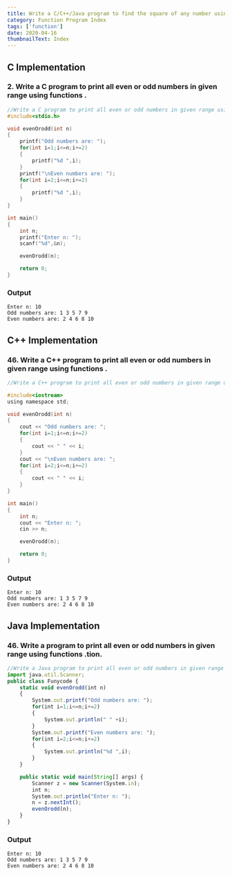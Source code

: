 ```yaml
---
title: Write a C/C++/Java program to find the square of any number using the function.
category: Function Program Index
tags: ['function']
date: 2020-04-16
thumbnailText: Index
---
```


## C Implementation
### 2. Write a C program to print all even or odd numbers in given range using functions .
```c
//Write a C program to print all even or odd numbers in given range using functions .
#include<stdio.h>

void evenOrodd(int n)
{
    printf("Odd numbers are: ");
    for(int i=1;i<=n;i+=2)
    {
        printf("%d ",i);
    }
    printf("\nEven numbers are: ");
    for(int i=2;i<=n;i+=2)
    {
        printf("%d ",i);
    }
}

int main()
{
    int n;
    printf("Enter n: ");
    scanf("%d",&n);

    evenOrodd(n);

    return 0;
}
```
### Output
```
Enter n: 10
Odd numbers are: 1 3 5 7 9
Even numbers are: 2 4 6 8 10
```

## C++ Implementation
### 46. Write a C++ program to print all even or odd numbers in given range using functions .
```c
//Write a C++ program to print all even or odd numbers in given range using functions .

#include<iostream>
using namespace std;

void evenOrodd(int n)
{
    cout << "Odd numbers are: ";
    for(int i=1;i<=n;i+=2)
    {
        cout << " " << i;
    }
    cout << "\nEven numbers are: ";
    for(int i=2;i<=n;i+=2)
    {
        cout << " " << i;
    }
}

int main()
{
    int n;
    cout << "Enter n: ";
    cin >> n;

    evenOrodd(n);

    return 0;
}
```
### Output
```
Enter n: 10
Odd numbers are: 1 3 5 7 9
Even numbers are: 2 4 6 8 10
```

## Java Implementation
### 46. Write a program to print all even or odd numbers in given range using functions .tion.
```js
//Write a Java program to print all even or odd numbers in given range using functions .
import java.util.Scanner;
public class Funycode {
    static void evenOrodd(int n)
    {
        System.out.printf("Odd numbers are: ");
        for(int i=1;i<=n;i+=2)
        {
            System.out.println(" " +i);
        }
        System.out.printf("Even numbers are: ");
        for(int i=2;i<=n;i+=2)
        {
            System.out.println("%d ",i);
        }
    }

    public static void main(String[] args) {
        Scanner z = new Scanner(System.in);
        int n;
        System.out.println("Enter n: ");
        n = z.nextInt();
        evenOrodd(n);
    }
}
```
### Output
```
Enter n: 10
Odd numbers are: 1 3 5 7 9
Even numbers are: 2 4 6 8 10
```
